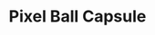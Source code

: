 ---
title: "Pixel Ball Capsule"
meta_title: "Pixel Ball Capsule craft"
description: "Craft de Pixel Ball Capsule"
rank: "s"
draft: false
name: "Pixel Ball Capsule"
recipe_img: "https://wiki.pokexgames.com/images/f/fd/Pixel_Ball_Capsule.gif"
level: 110
craft_time: 36000
result: 1
value_npc: 1
ingredients:
  - name: "Purpleheart Log"
    quantity: 600
    item_img: "https://wiki.pokexgames.com/images/f/fe/Purpleheart_Log.png"
    value_npc: 1
  - name: "Lovely Topknot"
    quantity: 17
    item_img: "https://wiki.pokexgames.com/images/e/e9/Lovely_Topknot.png"
    value_npc: 1
  - name: "Corrupted Poisonous Tail"
    quantity: 17
    item_img: "https://wiki.pokexgames.com/images/a/ab/Corrupted-Poisonous-Tail.gif"
    value_npc: 1
  - name: "Continent Thorn"
    quantity: 1
    item_img: "https://wiki.pokexgames.com/images/1/17/Continent_Thorn.png"
    value_npc: 1
  - name: "Corrupted Pot Of Lava"
    quantity: 56
    item_img: "https://wiki.pokexgames.com/images/5/5a/Corrupted-Pot-of-Lava.gif"
    value_npc: 1
  - name: "Corrupted Ice Orb"
    quantity: 31
    item_img: "https://wiki.pokexgames.com/images/3/3f/Corrupted-Ice-Orb.gif"
    value_npc: 1
---